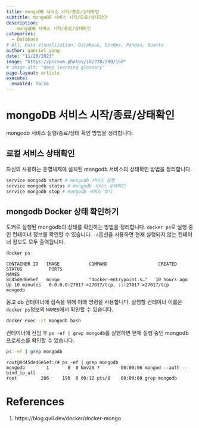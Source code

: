 ```yaml
---
title: mongoDB 서비스 시작/종료/상태확인
subtitle: mongoDB 서비스 시작/종료/상태확인
description:
    mongoDB 서비스 시작/종료/상태확인
categories:
  - Database
# All, Data Visualization, Database, DevOps, Pandas, Quarto
author: gabriel yang
date: "11/28/2023"
image: "https://picsum.photos/id/228/200/150"
# image-alt: "deep learning glossary"
page-layout: article
execute:
  enabled: false
---
```


# mongoDB 서비스 시작/종료/상태확인

mongodb 서비스 실행/종료/상태 확인 방법을 정리합니다.

## 로컬 서비스 상태확인

자신의 사용하는 운영체제에 설치된 mongodb 서비스의 상태확인 방법을 정리합니다.

``` bash
service mongodb start # mongodb 서비스 실행
service mongodb status # mongodb 서비스 상태확인
service mongodb stop # mongodb 서비스 정지
```

## mongodb Docker 상태 확인하기

도커로 실행된 mongodb의 상태를 확인하는 방법을 정리합니다. `docker ps`로 실행 중인 컨테이너 정보를 확인할 수 있습니다. `-a`옵션을 사용하면 현재 실행되지 않는 컨테이너 정보도 모두 출력됩니다.

``` bash
docker ps
```
```
CONTAINER ID   IMAGE           COMMAND                   CREATED        STATUS          PORTS                                                  NAMES
8d45ded6e5ef   mongo           "docker-entrypoint.s…"   10 hours ago   Up 10 minutes   0.0.0.0:27017->27017/tcp, :::27017->27017/tcp          mongodb
```

몽고 db 컨테이너에 접속을 위해 아래 명령을 사용합니다. 실행할 컨테이너 이름은 `docker ps`정보의 `NAMES`에서 확인할 수 있습니다.

``` bash
docker exec -it mongodb bash
```

컨테이너에 진입 후 `ps -ef | grep mongodb`를 실행하면 현재 실행 중인 mongodb 프로세스를 확인할 수 있습니다.

``` bash
ps -ef | grep mongodb
```
```
root@8d45ded6e5ef:/# ps -ef | grep mongodb
mongodb        1       0  0 Nov28 ?        00:00:06 mongod --auth --bind_ip_all
root         206     196  0 00:12 pts/0    00:00:00 grep mongodb
```

# References
1. https://blog.qvil.dev/docker/docker-mongo